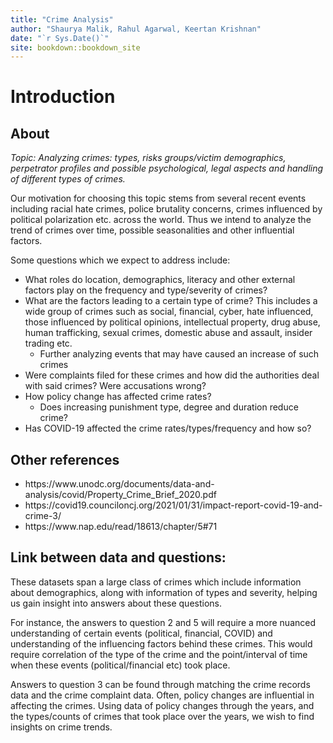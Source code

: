 ```yaml
--- 
title: "Crime Analysis"
author: "Shaurya Malik, Rahul Agarwal, Keertan Krishnan"
date: "`r Sys.Date()`"
site: bookdown::bookdown_site
---
```


# Introduction

## About

*Topic: Analyzing crimes: types, risks groups/victim demographics, perpetrator profiles and possible psychological, legal aspects and handling of different types of crimes.*

Our motivation for choosing this topic stems from several recent events including racial hate crimes, police brutality concerns, crimes influenced by political polarization etc. across the world. Thus we intend to analyze the trend of crimes over time, possible seasonalities and other influential factors.

Some questions which we expect to address include:

- What roles do location, demographics, literacy and other external factors play on the frequency and type/severity of crimes?
- What are the factors leading to a certain type of crime? This includes a wide group of crimes such as social, financial, cyber, hate influenced, those influenced by political opinions, intellectual property, drug abuse, human trafficking, sexual crimes, domestic abuse and assault, insider trading etc.
  - Further analyzing events that may have caused an increase of such crimes
- Were complaints filed for these crimes and how did the authorities deal with said crimes? Were accusations wrong?
- How policy change has affected crime rates?
  - Does increasing punishment type, degree and duration reduce crime?
- Has COVID-19 affected the crime rates/types/frequency and how so?

## Other references

- https://www.unodc.org/documents/data-and-analysis/covid/Property_Crime_Brief_2020.pdf
- https://covid19.counciloncj.org/2021/01/31/impact-report-covid-19-and-crime-3/
- https://www.nap.edu/read/18613/chapter/5#71

## Link between data and questions:

These datasets span a large class of crimes which include information about demographics, along with information of types and severity, helping us gain insight into answers about these questions.

For instance, the answers to question 2 and 5 will require a more nuanced understanding of certain events (political, financial, COVID) and understanding of the influencing factors behind these crimes. This would require correlation of the type of the crime and the point/interval of time when these events (political/financial etc) took place.

Answers to question 3 can be found through matching the crime records data and the crime complaint data. Often, policy changes are influential in affecting the crimes. Using data of policy changes through the years, and the types/counts of crimes that took place over the years, we wish to find insights on crime trends.	